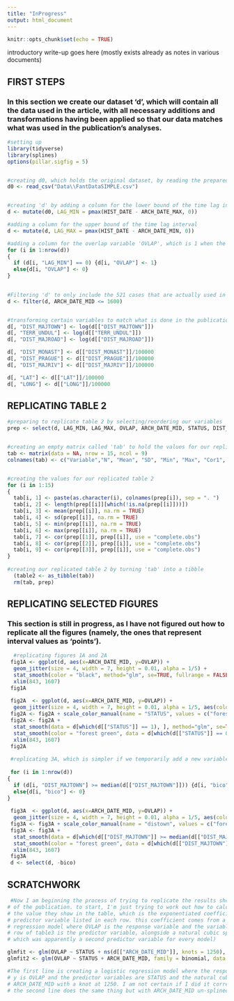 ```yaml
---
title: "InProgress"
output: html_document
---
```


```r
knitr::opts_chunk$set(echo = TRUE)
```

introductory write-up goes here (mostly exists already as notes in various documents)



## FIRST STEPS
### In this section we create our dataset 'd', which will contain all the data used in the article, with all necessary additions and transformations having been applied so that our data matches what was used in the publication's analyses.
```r
#setting up
library(tidyverse)
library(splines)
options(pillar.sigfig = 5)


#creating d0, which holds the original dataset, by reading the prepared csv
d0 <- read_csv("Data\\FantDataSIMPLE.csv")


#creating 'd' by adding a column for the lower bound of the time lag interval
d <- mutate(d0, LAG_MIN = pmax(HIST_DATE - ARCH_DATE_MAX, 0))

#adding a column for the upper bound of the time lag interval
d <- mutate(d, LAG_MAX = pmax(HIST_DATE - ARCH_DATE_MIN, 0))

#adding a column for the overlap variable 'OVLAP', which is 1 when the historical date falls within the archaeological date interval, and 0 when not.
for (i in 1:nrow(d))
{
  if (d[i, "LAG_MIN"] == 0) {d[i, "OVLAP"] <- 1}
  else{d[i, "OVLAP"] <- 0}  
}
  

#Filtering 'd' to only include the 521 cases that are actually used in the publication (will include explanation as to what I'm talking about here in the write-up)
d <- filter(d, ARCH_DATE_MID <= 1600)


#transforming certain variables to match what is done in the publication
d[, "DIST_MAJTOWN"] <- log(d[["DIST_MAJTOWN"]])
d[, "TERR_UNDUL"] <- log(d[["TERR_UNDUL"]])
d[, "DIST_MAJROAD"] <- log(d[["DIST_MAJROAD"]])

d[, "DIST_MONAST"] <- d[["DIST_MONAST"]]/100000
d[, "DIST_PRAGUE"] <- d[["DIST_PRAGUE"]]/100000
d[, "DIST_MAJRIV"] <- d[["DIST_MAJRIV"]]/100000

d[, "LAT"] <- d[["LAT"]]/100000
d[, "LONG"] <- d[["LONG"]]/100000

```




## REPLICATING TABLE 2
```r
#preparing to replicate table 2 by selecting/reordering our variables
prep <- select(d, LAG_MIN, LAG_MAX, OVLAP, ARCH_DATE_MID, STATUS, DIST_MAJTOWN, TERR_UNDUL, ALA, DIST_MONAST, DIST_PRAGUE, DIST_MAJRIV, ALTITUDE, LAT, LONG, DIST_MAJROAD)


#creating an empty matrix called 'tab' to hold the values for our replicated table 2
tab <- matrix(data = NA, nrow = 15, ncol = 9)
colnames(tab) <- c("Variable","N", "Mean", "SD", "Min", "Max", "Cor1", "Cor2", "Cor3")


#creating the values for our replicated table 2
for (i in 1:15)
{
  tab[i, 1] <- paste(as.character(i), colnames(prep[i]), sep = ". ")
  tab[i, 2] <- length(prep[[i]][which(!is.na(prep[[i]]))])
  tab[i, 3] <- mean(prep[[i]], na.rm = TRUE)
  tab[i, 4] <- sd(prep[[i]], na.rm = TRUE)
  tab[i, 5] <- min(prep[[i]], na.rm = TRUE)
  tab[i, 6] <- max(prep[[i]], na.rm = TRUE)
  tab[i, 7] <- cor(prep[[1]], prep[[i]], use = "complete.obs")
  tab[i, 8] <- cor(prep[[2]], prep[[i]], use = "complete.obs")
  tab[i, 9] <- cor(prep[[3]], prep[[i]], use = "complete.obs")
}
  
#creating our replicated table 2 by turning 'tab' into a tibble
  (table2 <- as_tibble(tab))
  rm(tab, prep)
```


## REPLICATING SELECTED FIGURES
### This section is still in progress, as I have not figured out how to replicate all the figures (namely, the ones that represent interval values as 'points').
```r
  #replicating figures 1A and 2A
 fig1A <- ggplot(d, aes(x=ARCH_DATE_MID, y=OVLAP)) + 
  geom_jitter(size = 4, width = 7, height = 0.01, alpha = 1/5) +
  stat_smooth(color = "black", method="glm", se=TRUE, fullrange = FALSE, method.args = list(family=binomial)) +
  xlim(843, 1607)
 fig1A
  
 fig2A  <- ggplot(d, aes(x=ARCH_DATE_MID, y=OVLAP)) + 
  geom_jitter(size = 4, width = 7, height = 0.01, alpha = 1/5, aes(color = factor(STATUS)))
 fig2A <- fig2A + scale_color_manual(name = "STATUS", values = c("forest green", "blue"))
 fig2A <- fig2A + 
  stat_smooth(data = d[which(d[["STATUS"]] == 1), ], method="glm", se=TRUE, fullrange = FALSE, method.args = list(family=binomial)) +
  stat_smooth(color = "forest green", data = d[which(d[["STATUS"]] == 0), ], method="glm", se=TRUE, fullrange = FALSE, method.args = list(family=binomial)) +
  xlim(843, 1607)
 fig2A
 
 #replicating 3A, which is simpler if we temporarily add a new variable to d
 
 for (i in 1:nrow(d))
{
  if (d[i, "DIST_MAJTOWN"] >= median(d[["DIST_MAJTOWN"]])) {d[i, "bico"] <- 1}
  else{d[i, "bico"] <- 0}  
}
 
 fig3A  <- ggplot(d, aes(x=ARCH_DATE_MID, y=OVLAP)) + 
  geom_jitter(size = 4, width = 7, height = 0.01, alpha = 1/5, aes(color = factor(bico)))
 fig3A <- fig3A + scale_color_manual(name = "distown", values = c("forest green", "blue"))
 fig3A <- fig3A + 
  stat_smooth(data = d[which(d[["DIST_MAJTOWN"]] >= median(d[["DIST_MAJTOWN"]])), ], method="glm", se=TRUE, fullrange = FALSE, method.args = list(family=binomial)) +
  stat_smooth(color = "forest green", data = d[which(d[["DIST_MAJTOWN"]] < median(d[["DIST_MAJTOWN"]])), ], method="glm", se=TRUE, fullrange = FALSE, method.args = list(family=binomial)) +
  xlim(843, 1607)
 fig3A
 d <- select(d, -bico)
```
 
 
## SCRATCHWORK
```r
 #Now I am beginning the process of trying to replicate the results shown in table 3
# of the publication. to start, I'm just trying to work out how to calculate
# the value they show in the table, which is the exponentiated coefficient for the
# predictor variable listed in each row. this coefficient comes from a logistic 
# regression model where OVLAP is the response variable and the variable listed in each
# row of table3 is the predictor variable, alongside a natural cubic spline of ARCH_DATE_MID, 
# which was apparently a second predictor variable for every model)

glmfit <- glm(OVLAP ~ STATUS + ns(d[["ARCH_DATE_MID"]], knots = 1250), family = binomial, data = d)
glmfit2 <- glm(OVLAP ~ STATUS + ARCH_DATE_MID, family = binomial, data = d)

#The first line is creating a logistic regression model where the response variable
# y is OVLAP and the predictor variables are STATUS and the natural cubic spline of 
# ARCH_DATE_MID with a knot at 1250. I am not certain if I did it correctly, though.
# the second line does the same thing but with ARCH_DATE_MID un-splined.
``` 

 
  